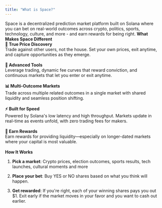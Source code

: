 ```yaml
---
title: "What is Space?"
---
```


Space is a decentralized prediction market platform built on Solana where you can bet on real-world outcomes across crypto, politics, sports, technology, culture, and more - and earn rewards for being right.
<Panel>
**What Makes Space Different**
\
**🎯 True Price Discovery**  
Trade against other users, not the house. Set your own prices, exit anytime, and capture opportunities as they emerge.  
\
**🔧 Advanced Tools**  
Leverage trading, dynamic fee curves that reward conviction, and continuous markets that let you enter or exit anytime.  
\
**📊 Multi-Outcome Markets**  
Trade across multiple related outcomes in a single market with shared liquidity and seamless position shifting.  
\
**⚡ Built for Speed**  
Powered by Solana's low latency and high throughput. Markets update in real-time as events unfold, with zero trading fees for makers.  
\
**💎 Earn Rewards**  
Earn rewards for providing liquidity—especially on longer-dated markets where your capital is most valuable.
</Panel>
\
\
**How It Works**

1. **Pick a market**: Crypto prices, election outcomes, sports results, tech launches, cultural moments and more

2. **Place your bet**: Buy YES or NO shares based on what you think will happen.

3. **Get rewarded**: If you're right, each of your winning shares pays you out $1. Exit early if the market moves in your favor and you want to cash out earlier.